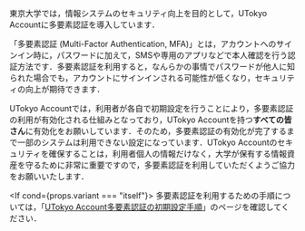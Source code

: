 
東京大学では，情報システムのセキュリティ向上を目的として，UTokyo Accountに多要素認証を導入しています．

「多要素認証 (Multi-Factor Authentication, MFA)」とは，アカウントへのサインイン時に，パスワードに加えて，SMSや専用のアプリなどで本人確認を行う認証方法です．多要素認証を利用すると，なんらかの事情でパスワードが他人に知られた場合でも，アカウントにサインインされる可能性が低くなり，セキュリティの向上が期待できます．

UTokyo Accountでは，利用者が各自で初期設定を行うことにより，多要素認証の利用が有効化される仕組みとなっており，UTokyo Accountを持つ**すべての皆さん**に有効化をお願いしています．そのため，多要素認証の有効化が完了するまで一部のシステムは利用できない設定になっています．UTokyo Accountのセキュリティを確保することは，利用者個人の情報だけなく，大学が保有する情報資産を守るために非常に重要ですので，多要素認証を利用していただくようご協力をお願いいたします．

<If cond={props.variant === "itself"}>
  <Fragment></Fragment>
  <Fragment slot="else">多要素認証を利用するための手順については，「[UTokyo Account多要素認証の初期設定手順](/utokyo_account/mfa/initial)」のページを確認してください．</Fragment>
</If>
